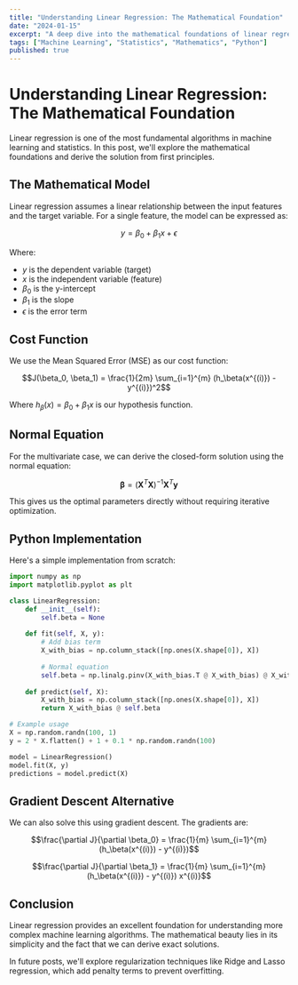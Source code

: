 ```yaml
---
title: "Understanding Linear Regression: The Mathematical Foundation"
date: "2024-01-15"
excerpt: "A deep dive into the mathematical foundations of linear regression, including derivations and practical implementations."
tags: ["Machine Learning", "Statistics", "Mathematics", "Python"]
published: true
---
```


# Understanding Linear Regression: The Mathematical Foundation

Linear regression is one of the most fundamental algorithms in machine learning and statistics. In this post, we'll explore the mathematical foundations and derive the solution from first principles.

## The Mathematical Model

Linear regression assumes a linear relationship between the input features and the target variable. For a single feature, the model can be expressed as:

$$y = \beta_0 + \beta_1 x + \epsilon$$

Where:
- $y$ is the dependent variable (target)
- $x$ is the independent variable (feature)  
- $\beta_0$ is the y-intercept
- $\beta_1$ is the slope
- $\epsilon$ is the error term

## Cost Function

We use the Mean Squared Error (MSE) as our cost function:

$$J(\beta_0, \beta_1) = \frac{1}{2m} \sum_{i=1}^{m} (h_\beta(x^{(i)}) - y^{(i)})^2$$

Where $h_\beta(x) = \beta_0 + \beta_1 x$ is our hypothesis function.

## Normal Equation

For the multivariate case, we can derive the closed-form solution using the normal equation:

$$\boldsymbol{\beta} = (\mathbf{X}^T\mathbf{X})^{-1}\mathbf{X}^T\mathbf{y}$$

This gives us the optimal parameters directly without requiring iterative optimization.

## Python Implementation

Here's a simple implementation from scratch:

```python
import numpy as np
import matplotlib.pyplot as plt

class LinearRegression:
    def __init__(self):
        self.beta = None
    
    def fit(self, X, y):
        # Add bias term
        X_with_bias = np.column_stack([np.ones(X.shape[0]), X])
        
        # Normal equation
        self.beta = np.linalg.pinv(X_with_bias.T @ X_with_bias) @ X_with_bias.T @ y
    
    def predict(self, X):
        X_with_bias = np.column_stack([np.ones(X.shape[0]), X])
        return X_with_bias @ self.beta

# Example usage
X = np.random.randn(100, 1)
y = 2 * X.flatten() + 1 + 0.1 * np.random.randn(100)

model = LinearRegression()
model.fit(X, y)
predictions = model.predict(X)
```

## Gradient Descent Alternative

We can also solve this using gradient descent. The gradients are:

$$\frac{\partial J}{\partial \beta_0} = \frac{1}{m} \sum_{i=1}^{m} (h_\beta(x^{(i)}) - y^{(i)})$$

$$\frac{\partial J}{\partial \beta_1} = \frac{1}{m} \sum_{i=1}^{m} (h_\beta(x^{(i)}) - y^{(i)}) x^{(i)}$$

## Conclusion

Linear regression provides an excellent foundation for understanding more complex machine learning algorithms. The mathematical beauty lies in its simplicity and the fact that we can derive exact solutions.

In future posts, we'll explore regularization techniques like Ridge and Lasso regression, which add penalty terms to prevent overfitting. 